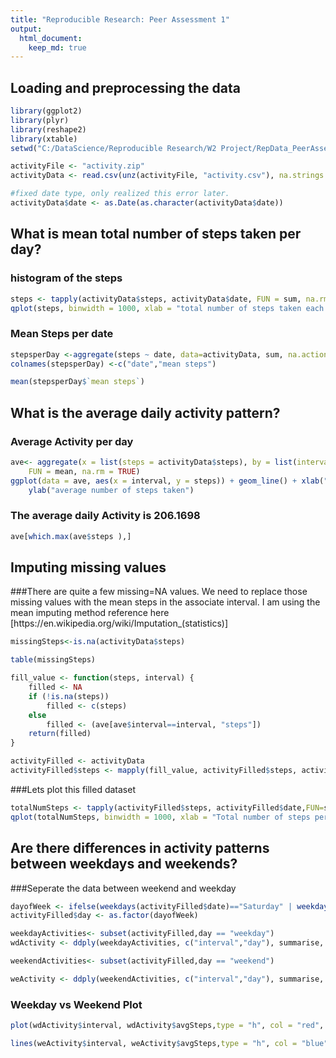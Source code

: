 ```yaml
---
title: "Reproducible Research: Peer Assessment 1"
output: 
  html_document:
    keep_md: true
---
```



## Loading and preprocessing the data
```R
library(ggplot2)
library(plyr)
library(reshape2)
library(xtable)
setwd("C:/DataScience/Reproducible Research/W2 Project/RepData_PeerAssessment1/");

activityFile <- "activity.zip"
activityData <- read.csv(unz(activityFile, "activity.csv"), na.strings = "NA")

#fixed date type, only realized this error later.
activityData$date <- as.Date(as.character(activityData$date))
```


## What is mean total number of steps taken per day?

### histogram of the steps 
```r
steps <- tapply(activityData$steps, activityData$date, FUN = sum, na.rm = TRUE)
qplot(steps, binwidth = 1000, xlab = "total number of steps taken each day") 
```

### Mean Steps per date
```r
stepsperDay <-aggregate(steps ~ date, data=activityData, sum, na.action = na.omit)
colnames(stepsperDay) <-c("date","mean steps")

mean(stepsperDay$`mean steps`)

```

## What is the average daily activity pattern?
### Average Activity per day
```r
ave<- aggregate(x = list(steps = activityData$steps), by = list(interval = activityData$interval), 
    FUN = mean, na.rm = TRUE)
ggplot(data = ave, aes(x = interval, y = steps)) + geom_line() + xlab("5-minute intervals") + 
    ylab("average number of steps taken")

```

### The average daily Activity is 206.1698
```r
ave[which.max(ave$steps ),]
```

## Imputing missing values

###There are quite a few missing=NA values. We need to replace those missing values with the mean steps in the associate interval. I am using the mean imputing method reference here [https://en.wikipedia.org/wiki/Imputation_(statistics)]

```r
missingSteps<-is.na(activityData$steps)

table(missingSteps)
```


```r

fill_value <- function(steps, interval) {
    filled <- NA
    if (!is.na(steps))
        filled <- c(steps)
    else
        filled <- (ave[ave$interval==interval, "steps"])
    return(filled)
}

activityFilled <- activityData
activityFilled$steps <- mapply(fill_value, activityFilled$steps, activityFilled$interval)

```

###Lets plot this filled dataset

```r

totalNumSteps <- tapply(activityFilled$steps, activityFilled$date,FUN=sum)
qplot(totalNumSteps, binwidth = 1000, xlab = "Total number of steps per day")
```

## Are there differences in activity patterns between weekdays and weekends?

###Seperate the data between weekend and weekday
```r
dayofWeek <- ifelse(weekdays(activityFilled$date)=="Saturday" | weekdays(activityFilled$date)=="Sunday","weekend","weekday")
activityFilled$day <- as.factor(dayofWeek)

weekdayActivities<- subset(activityFilled,day == "weekday")
wdActivity <- ddply(weekdayActivities, c("interval","day"), summarise, avgSteps=mean(steps))

weekendActivities<- subset(activityFilled,day == "weekend")

weActivity <- ddply(weekendActivities, c("interval","day"), summarise, avgSteps=mean(steps))

```
### Weekday vs Weekend Plot
```r
plot(wdActivity$interval, wdActivity$avgSteps,type = "h", col = "red", pch=16, lwd = 1, main="Week day vs Weekend - Average Steps in 24 Hours at 5-Min interval",xlab="24 Hours at 5-Min interval", ylab="Number of Steps" )

lines(weActivity$interval, weActivity$avgSteps,type = "h", col = "blue", lwd = 1)
```